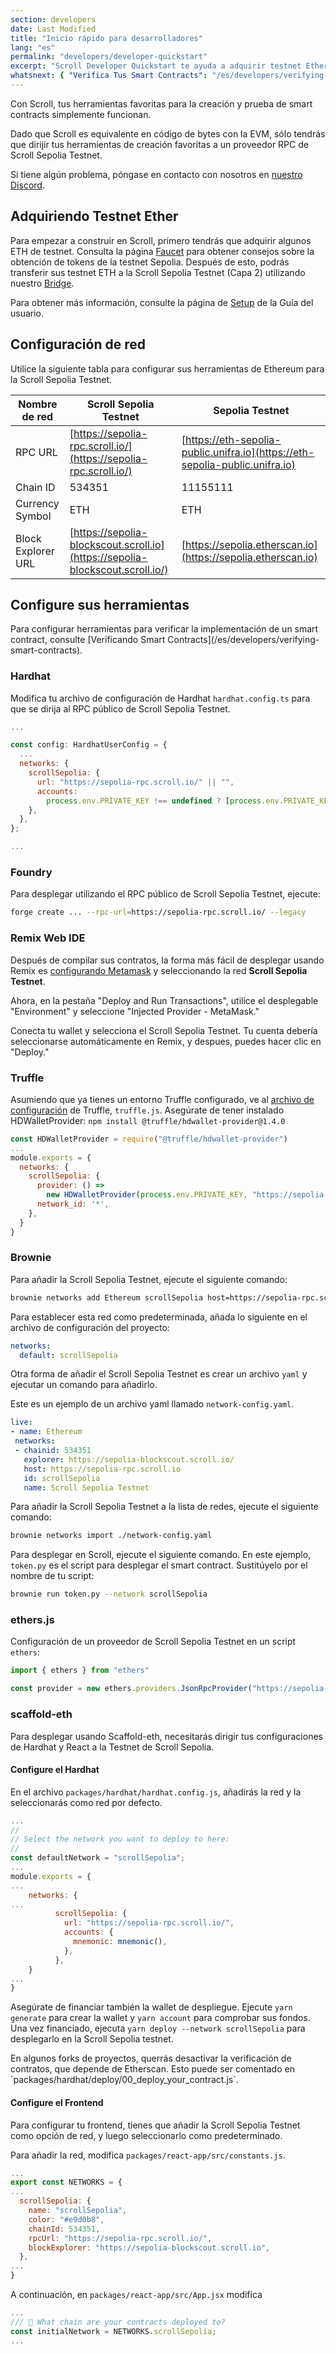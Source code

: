 ```yaml
---
section: developers
date: Last Modified
title: "Inicio rápido para desarrolladores"
lang: "es"
permalink: "developers/developer-quickstart"
excerpt: "Scroll Developer Quickstart te ayuda a adquirir testnet Ether, configurar tu red y acceder a todas tus herramientas favoritas"
whatsnext: { "Verifica Tus Smart Contracts": "/es/developers/verifying-smart-contracts" }
---
```



Con Scroll, tus herramientas favoritas para la creación y prueba de smart contracts simplemente funcionan.

Dado que Scroll es equivalente en código de bytes con la EVM, sólo tendrás que dirijir tus herramientas de creación favoritas a un proveedor RPC de Scroll Sepolia Testnet.

Si tiene algún problema, póngase en contacto con nosotros en [nuestro Discord](https://discord.gg/scroll).

## Adquiriendo Testnet Ether

Para empezar a construir en Scroll, primero tendrás que adquirir algunos ETH de testnet. Consulta la página [Faucet](/es/user-guide/faucet) para obtener consejos sobre la obtención de tokens de la testnet Sepolia. Después de esto, podrás transferir sus testnet ETH a la Scroll Sepolia Testnet (Capa 2) utilizando nuestro [Bridge](/es/user-guide/bridge).

Para obtener más información, consulte la página de [Setup](/es/user-guide/bridge) de la Guía del usuario.

## Configuración de red

Utilice la siguiente tabla para configurar sus herramientas de Ethereum para la Scroll Sepolia Testnet.

| Nombre de red      | Scroll Sepolia Testnet                                                        | Sepolia Testnet                                                              |
| ------------------ | ----------------------------------------------------------------------------- | ---------------------------------------------------------------------------- |
| RPC URL            | [https://sepolia-rpc.scroll.io/](https://sepolia-rpc.scroll.io/)              | [https://eth-sepolia-public.unifra.io](https://eth-sepolia-public.unifra.io) |
| Chain ID           | 534351                                                                        | 11155111                                                                     |
| Currency Symbol    | ETH                                                                           | ETH                                                                          |
| Block Explorer URL | [https://sepolia-blockscout.scroll.io](https://sepolia-blockscout.scroll.io/) | [https://sepolia.etherscan.io](https://sepolia.etherscan.io)                 |

## Configure sus herramientas

<Aside type="tip" title="">
  Para configurar herramientas para verificar la implementación de un smart contract, consulte [Verificando Smart
  Contracts](/es/developers/verifying-smart-contracts).
</Aside>

### Hardhat

Modifica tu archivo de configuración de Hardhat `hardhat.config.ts` para que se dirija al RPC público de Scroll Sepolia Testnet.

```jsx
...

const config: HardhatUserConfig = {
  ...
  networks: {
    scrollSepolia: {
      url: "https://sepolia-rpc.scroll.io/" || "",
      accounts:
        process.env.PRIVATE_KEY !== undefined ? [process.env.PRIVATE_KEY] : [],
    },
  },
};

...
```

### Foundry

Para desplegar utilizando el RPC público de Scroll Sepolia Testnet, ejecute:

```bash
forge create ... --rpc-url=https://sepolia-rpc.scroll.io/ --legacy
```

### Remix Web IDE

Después de compilar sus contratos, la forma más fácil de desplegar usando Remix es [configurando Metamask](/es/user-guide/setup#metamask) y seleccionando la red **Scroll Sepolia Testnet**.

<ClickToZoom src={networkSelection} />

Ahora, en la pestaña "Deploy and Run Transactions", utilice el desplegable "Environment" y seleccione "Injected Provider - MetaMask."

<ClickToZoom src={injectedProviderMM} />

Conecta tu wallet y selecciona el Scroll Sepolia Testnet. Tu cuenta debería seleccionarse automáticamente en Remix, y despues, puedes hacer clic en "Deploy."

### Truffle

Asumiendo que ya tienes un entorno Truffle configurado, ve al [archivo de configuración](https://trufflesuite.com/docs/truffle/reference/configuration/) de Truffle, `truffle.js`. Asegúrate de tener instalado HDWalletProvider: `npm install @truffle/hdwallet-provider@1.4.0`

```js
const HDWalletProvider = require("@truffle/hdwallet-provider")
...
module.exports = {
  networks: {
    scrollSepolia: {
      provider: () =>
        new HDWalletProvider(process.env.PRIVATE_KEY, "https://sepolia-rpc.scroll.io/"),
      network_id: '*',
    },
  }
}
```

### Brownie

Para añadir la Scroll Sepolia Testnet, ejecute el siguiente comando:

```bash
brownie networks add Ethereum scrollSepolia host=https://sepolia-rpc.scroll.io/ chainid=534351
```

Para establecer esta red como predeterminada, añada lo siguiente en el archivo de configuración del proyecto:

```yaml
networks:
  default: scrollSepolia
```

Otra forma de añadir el Scroll Sepolia Testnet es crear un archivo `yaml` y ejecutar un comando para añadirlo.

Este es un ejemplo de un archivo yaml llamado `network-config.yaml`.

```yaml
live:
- name: Ethereum
 networks:
 - chainid: 534351
   explorer: https://sepolia-blockscout.scroll.io/
   host: https://sepolia-rpc.scroll.io
   id: scrollSepolia
   name: Scroll Sepolia Testnet
```

Para añadir la Scroll Sepolia Testnet a la lista de redes, ejecute el siguiente comando:

```bash
brownie networks import ./network-config.yaml
```

Para desplegar en Scroll, ejecute el siguiente comando. En este ejemplo, `token.py` es el script para desplegar el smart contract. Sustitúyelo por el nombre de tu script:

```bash
brownie run token.py --network scrollSepolia
```

### ethers.js

Configuración de un proveedor de Scroll Sepolia Testnet en un script `ethers`:

```jsx
import { ethers } from "ethers"

const provider = new ethers.providers.JsonRpcProvider("https://sepolia-rpc.scroll.io/")
```

### scaffold-eth

Para desplegar usando Scaffold-eth, necesitarás dirigir tus configuraciones de Hardhat y React a la Testnet de Scroll Sepolia.

#### Configure el Hardhat

En el archivo `packages/hardhat/hardhat.config.js`, añadirás la red y la seleccionarás como red por defecto.

```jsx
...
//
// Select the network you want to deploy to here:
//
const defaultNetwork = "scrollSepolia";
...
module.exports = {
...
	networks: {
...
          scrollSepolia: {
            url: "https://sepolia-rpc.scroll.io/",
            accounts: {
              mnemonic: mnemonic(),
            },
          },
	}
...
}
```

Asegúrate de financiar también la wallet de despliegue. Ejecute `yarn generate` para crear la wallet y `yarn account` para comprobar sus fondos. Una vez financiado, ejecuta `yarn deploy --network scrollSepolia` para desplegarlo en la Scroll Sepolia testnet.

<Aside type="danger" title="alerta">
  En algunos forks de proyectos, querrás desactivar la verificación de contratos, que depende de Etherscan. Esto puede ser
  comentado en `packages/hardhat/deploy/00_deploy_your_contract.js`.
</Aside>

#### Configure el Frontend

Para configurar tu frontend, tienes que añadir la Scroll Sepolia Testnet como opción de red, y luego seleccionarlo como predeterminado.

Para añadir la red, modifica `packages/react-app/src/constants.js`.

```jsx
...
export const NETWORKS = {
...
  scrollSepolia: {
    name: "scrollSepolia",
    color: "#e9d0b8",
    chainId: 534351,
    rpcUrl: "https://sepolia-rpc.scroll.io/",
    blockExplorer: "https://sepolia-blockscout.scroll.io",
  },
...
}
```

A continuación, en `packages/react-app/src/App.jsx` modifica

```jsx
...
/// 📡 What chain are your contracts deployed to?
const initialNetwork = NETWORKS.scrollSepolia;
...
```
